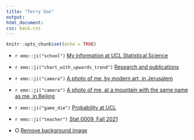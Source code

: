 ```yaml
---
title: "Terry Soo"
output: 
html_document: 
css: back.css
---
```

<link rel="apple-touch-icon" sizes="180x180" href="https://tsoo-math.github.io/apple-touch-icon.png">
<link rel="icon" type="image/png" sizes="32x32" href="https://tsoo-math.github.io/favicon-32x32.png">
<link rel="icon" type="image/png" sizes="16x16" href="https://tsoo-math.github.io/favicon-16x16.png">
<link rel="manifest" href="https://tsoo-math.github.io/site.webmanifest">

```r
knitr::opts_chunk$set(echo = TRUE)
```

* `r emo::ji("school")` [My information at UCL Statistical Science](https://www.ucl.ac.uk/statistics/dr-terry-soo)



*  `r emo::ji("chart_with_upwards_trend")` [Research and publications](https://tsoo-math.github.io/m3/research.html)



* `r emo::ji("camera")` [A photo of me, by modern art, in Jerusalem](https://tsoo-math.github.io/m3/tsrain.jpg)


* `r emo::ji("camera")` [A photo of me, at a mountain with the same name as me, in Beijing](https://tsoo-math.github.io/m3/terrysoo.htm)



* `r emo::ji("game_die")` [Probability at UCL](https://sites.google.com/view/probability-at-ucl/home?authuser=0)



* `r emo::ji("teacher")` [Stat 0009, Fall 2021](https://nbviewer.org/url/tsoo-math.github.io/ucl2/skeleton2021.ipynb)

* &#x2B58; [Remove background image](https://tsoo-math.github.io/index-noback.html)


